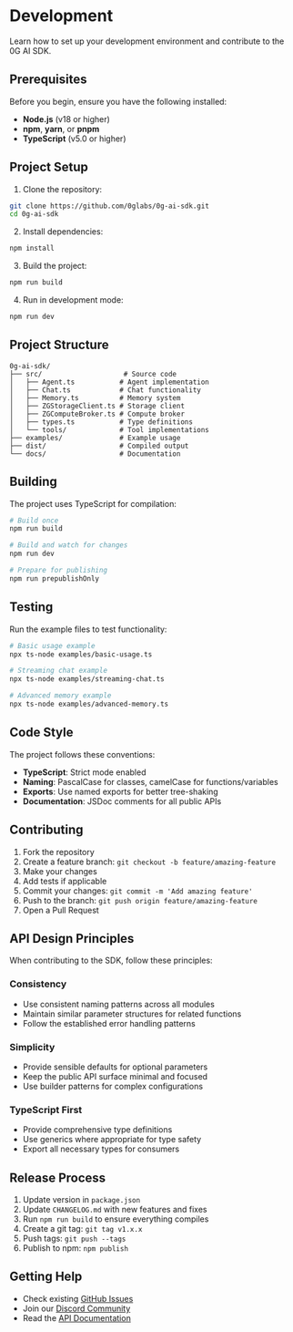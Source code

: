 # Development

Learn how to set up your development environment and contribute to the 0G AI SDK.

## Prerequisites

Before you begin, ensure you have the following installed:

- **Node.js** (v18 or higher)
- **npm**, **yarn**, or **pnpm**
- **TypeScript** (v5.0 or higher)

## Project Setup

1. Clone the repository:

```bash
git clone https://github.com/0glabs/0g-ai-sdk.git
cd 0g-ai-sdk
```

2. Install dependencies:

```bash
npm install
```

3. Build the project:

```bash
npm run build
```

4. Run in development mode:

```bash
npm run dev
```

## Project Structure

```
0g-ai-sdk/
├── src/                    # Source code
│   ├── Agent.ts           # Agent implementation
│   ├── Chat.ts            # Chat functionality
│   ├── Memory.ts          # Memory system
│   ├── ZGStorageClient.ts # Storage client
│   ├── ZGComputeBroker.ts # Compute broker
│   ├── types.ts           # Type definitions
│   └── tools/             # Tool implementations
├── examples/              # Example usage
├── dist/                  # Compiled output
└── docs/                  # Documentation
```

## Building

The project uses TypeScript for compilation:

```bash
# Build once
npm run build

# Build and watch for changes
npm run dev

# Prepare for publishing
npm run prepublishOnly
```

## Testing

Run the example files to test functionality:

```bash
# Basic usage example
npx ts-node examples/basic-usage.ts

# Streaming chat example
npx ts-node examples/streaming-chat.ts

# Advanced memory example
npx ts-node examples/advanced-memory.ts
```

## Code Style

The project follows these conventions:

- **TypeScript**: Strict mode enabled
- **Naming**: PascalCase for classes, camelCase for functions/variables
- **Exports**: Use named exports for better tree-shaking
- **Documentation**: JSDoc comments for all public APIs

## Contributing

1. Fork the repository
2. Create a feature branch: `git checkout -b feature/amazing-feature`
3. Make your changes
4. Add tests if applicable
5. Commit your changes: `git commit -m 'Add amazing feature'`
6. Push to the branch: `git push origin feature/amazing-feature`
7. Open a Pull Request

## API Design Principles

When contributing to the SDK, follow these principles:

### Consistency
- Use consistent naming patterns across all modules
- Maintain similar parameter structures for related functions
- Follow the established error handling patterns

### Simplicity
- Provide sensible defaults for optional parameters
- Keep the public API surface minimal and focused
- Use builder patterns for complex configurations

### TypeScript First
- Provide comprehensive type definitions
- Use generics where appropriate for type safety
- Export all necessary types for consumers

## Release Process

1. Update version in `package.json`
2. Update `CHANGELOG.md` with new features and fixes
3. Run `npm run build` to ensure everything compiles
4. Create a git tag: `git tag v1.x.x`
5. Push tags: `git push --tags`
6. Publish to npm: `npm publish`

## Getting Help

- Check existing [GitHub Issues](https://github.com/0glabs/0g-ai-sdk/issues)
- Join our [Discord Community](https://discord.gg/0g)
- Read the [API Documentation](/api-reference/introduction)
